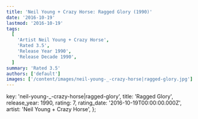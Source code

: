 ```yaml
---
title: 'Neil Young + Crazy Horse: Ragged Glory (1990)'
date: '2016-10-19'
lastmod: '2016-10-19'
tags:
  [
    'Artist Neil Young + Crazy Horse',
    'Rated 3.5',
    'Release Year 1990',
    'Release Decade 1990',
  ]
summary: 'Rated 3.5'
authors: ['default']
images: ['/content/images/neil-young-_-crazy-horse|ragged-glory.jpg']
---
```


  key: 'neil-young-_-crazy-horse|ragged-glory',
  title: 'Ragged Glory',
  release_year: 1990,
  rating: 7,
  rating_date: '2016-10-19T00:00:00.000Z',
  artist: 'Neil Young + Crazy Horse',
};

<MusicRating data={data} />
